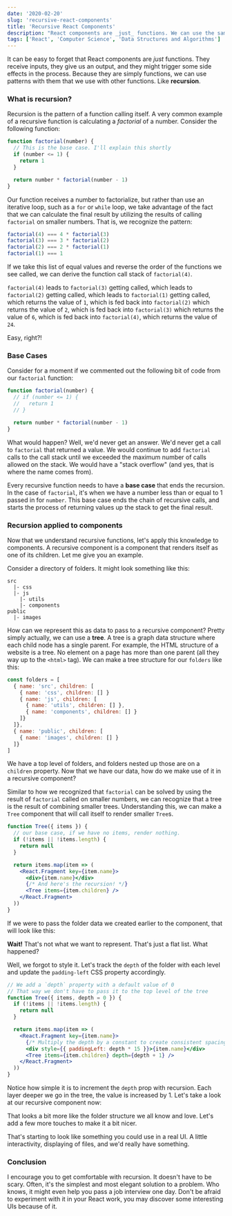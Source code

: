 ```yaml
---
date: '2020-02-20'
slug: 'recursive-react-components'
title: 'Recursive React Components'
description: "React components are _just_ functions. We can use the same patterns on components that we do on other functions, including recursion. Let's make some recursive components."
tags: ['React', 'Computer Science', 'Data Structures and Algorithms']
---
```



It can be easy to forget that React components are _just_ functions. They receive inputs, they give us an output, and they might trigger some side effects in the process. Because they are simply functions, we can use patterns with them that we use with other functions. Like **recursion**.

### What is recursion?

Recursion is the pattern of a function calling itself. A very common example of a recursive function is calculating a _factorial_ of a number. <Marker content="A factorial is a positive number multiplied by every number between itself and 1. So <code>6!</code> is <code>6 * 5 * 4 * 3 * 2 * 1</code>." /> Consider the following function:

```javascript
function factorial(number) {
  // This is the base case. I'll explain this shortly
  if (number <= 1) {
    return 1
  }

  return number * factorial(number - 1)
}
```

Our function receives a number to factorialize, but rather than use an iterative loop, such as a `for` or `while` loop, we take advantage of the fact that we can calculate the final result by utilizing the results of calling `factorial` on smaller numbers. That is, we recognize the pattern:

```javascript
factorial(4) === 4 * factorial(3)
factorial(3) === 3 * factorial(2)
factorial(2) === 2 * factorial(1)
factorial(1) === 1
```

If we take this list of equal values and reverse the order of the functions we see called, we can derive the function call stack of `factorial(4)`.

`factorial(4)` leads to `factorial(3)` getting called, which leads to `factorial(2)` getting called, which leads to `factorial(1)` getting called, which returns the value of `1`, which is fed back into `factorial(2)` which returns the value of `2`, which is fed back into `factorial(3)` which returns the value of `6`, which is fed back into `factorial(4)`, which returns the value of `24`.

Easy, right?! <Marker content="It is. It just takes practice." />

### Base Cases

Consider for a moment if we commented out the following bit of code from our `factorial` function:

```javascript
function factorial(number) {
  // if (number <= 1) {
  //   return 1
  // }

  return number * factorial(number - 1)
}
```

What would happen? Well, we'd never get an answer. We'd never get a call to `factorial` that returned a value. We would continue to add `factorial` calls to the call stack until we exceeded the maximum number of calls allowed on the stack. We would have a "stack overflow" (and yes, that is where the name comes from).

Every recursive function needs to have a **base case** that ends the recursion. In the case of `factorial`, it's when we have a number less than or equal to 1 passed in for `number`. This base case ends the chain of recursive calls, and starts the process of returning values up the stack to get the final result.

### Recursion applied to components

Now that we understand recursive functions, let's apply this knowledge to components. A recursive component is a component that renders itself as one of its children. Let me give you an example.

Consider a directory of folders. It might look something like this:

```
src
  |- css
  |- js
    |- utils
    |- components
public
  |- images
```

How can we represent this as data to pass to a recursive component? Pretty simply actually, we can use a **tree**. A tree is a graph data structure where each child node has a single parent. For example, the HTML structure of a website is a tree. No element on a page has more than one parent (all they way up to the `<html>` tag). We can make a tree structure for our `folders` like this:

```javascript
const folders = [
  { name: 'src', children: [
    { name: 'css', children: [] }
    { name: 'js', children: [
      { name: 'utils', children: [] },
      { name: 'components', children: [] }
    ]}
  ]},
  { name: 'public', children: [
    { name: 'images', children: [] }
  ]}
]
```

We have a top level of folders, and folders nested up those are on a `children` property. Now that we have our data, how do we make use of it in a recursive component?

Similar to how we recognized that `factorial` can be solved by using the result of `factorial` called on smaller numbers, we can recognize that a tree is the result of combining smaller trees. <Marker content="One might think of it as a fractal." /> Understanding this, we can make a `Tree` component that will call itself to render smaller `Tree`s.

```jsx
function Tree({ items }) {
  // our base case, if we have no items, render nothing.
  if (!items || !items.length) {
    return null
  }

  return items.map(item => (
    <React.Fragment key={item.name}>
      <div>{item.name}</div>
      {/* And here's the recursion! */}
      <Tree items={item.children} />
    </React.Fragment>
  ))
}
```

If we were to pass the folder data we created earlier to the component, that will look like this:

<OffsetWrap>
  <UnstyledTree
    items={[
      {
        name: 'src',
        children: [
          { name: 'css', children: [] },
          {
            name: 'js',
            children: [
              { name: 'utils', children: [] },
              { name: 'components', children: [] },
            ],
          },
        ],
      },
      { name: 'public', children: [{ name: 'images', children: [] }] },
    ]}
  />
</OffsetWrap>

**Wait!** That's not what we want to represent. That's just a flat list. What happened?

Well, we forgot to style it. Let's track the `depth` of the folder with each level and update the `padding-left` CSS property accordingly.

```jsx
// We add a `depth` property with a default value of 0
// That way we don't have to pass it to the top level of the tree
function Tree({ items, depth = 0 }) {
  if (!items || !items.length) {
    return null
  }

  return items.map(item => (
    <React.Fragment key={item.name}>
      {/* Multiply the depth by a constant to create consistent spacing */}
      <div style={{ paddingLeft: depth * 15 }}>{item.name}</div>
      <Tree items={item.children} depth={depth + 1} />
    </React.Fragment>
  ))
}
```

Notice how simple it is to increment the `depth` prop with recursion. Each layer deeper we go in the tree, the value is increased by 1. Let's take a look at our recursive component now:

<OffsetWrap>
  <StyledTree
    items={[
      {
        name: 'src',
        children: [
          { name: 'css', children: [] },
          {
            name: 'js',
            children: [
              { name: 'utils', children: [] },
              { name: 'components', children: [] },
            ],
          },
        ],
      },
      { name: 'public', children: [{ name: 'images', children: [] }] },
    ]}
  />
</OffsetWrap>

That looks a bit more like the folder structure we all know and love. Let's add a few more touches to make it a bit nicer.

<OffsetWrap>
  <BetterStyledTree
    items={[
      {
        name: 'src',
        children: [
          { name: 'css', children: [] },
          {
            name: 'js',
            children: [
              { name: 'utils', children: [] },
              { name: 'components', children: [] },
            ],
          },
        ],
      },
      { name: 'public', children: [{ name: 'images', children: [] }] },
    ]}
  />
</OffsetWrap>

That's starting to look like something you could use in a real UI. A little interactivity, displaying of files, and we'd really have something.

### Conclusion

I encourage you to get comfortable with recursion. It doesn't have to be scary. Often, it's the simplest and most elegant solution to a problem. Who knows, it might even help you pass a job interview one day. Don't be afraid to experiment with it in your React work, you may discover some interesting UIs because of it.
